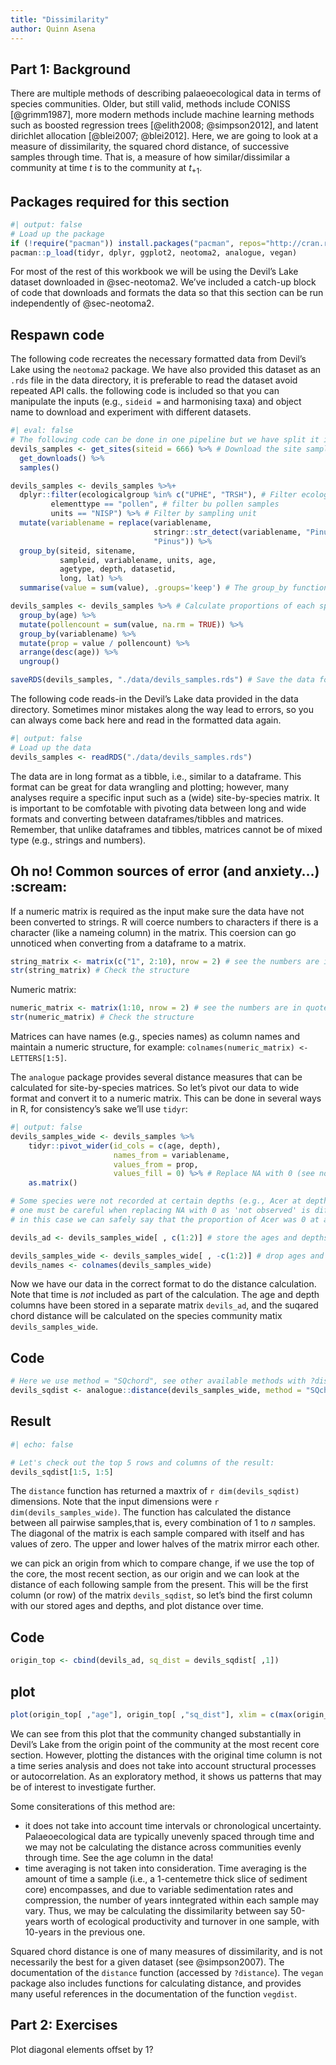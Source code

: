 ```yaml
---
title: "Dissimilarity"
author: Quinn Asena
---
```


## Part 1: Background {#sec-dissimilarity}

There are multiple methods of describing palaeoecological data in terms of species communities. Older, but still valid, methods include CONISS [@grimm1987], more modern methods include machine learning methods such as boosted regression trees [@elith2008; @simpson2012], and latent dirichlet allocation [@blei2007; @blei2012]. Here, we are going to look at a measure of dissimilarity, the squared chord distance, of successive samples through time. That is, a measure of how similar/dissimilar a community at time $t$ is to the community at $t_{+1}$.


::: {.callout-note}
# Packages required for this section

```r
#| output: false
# Load up the package
if (!require("pacman")) install.packages("pacman", repos="http://cran.r-project.org")
pacman::p_load(tidyr, dplyr, ggplot2, neotoma2, analogue, vegan)
```
:::


For most of the rest of this workbook we will be using the Devil's Lake dataset downloaded in @sec-neotoma2. We've included a catch-up block of code that downloads and formats the data so that this section can be run independently of @sec-neotoma2. 

::: {.callout-tip}
# Respawn code

The following code recreates the necessary formatted data from Devil's Lake using the `neotoma2` package. We have also provided this dataset as an `.rds` file in the data directory, it is preferable to read the dataset avoid repeated API calls. the following code is included so that you can manipulate the inputs (e.g., `sideid = ` and harmonising taxa) and object name to download and experiment with different datasets.

```r
#| eval: false
# The following code can be done in one pipeline but we have split it into chunks to help with readablity
devils_samples <- get_sites(siteid = 666) %>% # Download the site samples data
  get_downloads() %>%
  samples()

devils_samples <- devils_samples %>%+
  dplyr::filter(ecologicalgroup %in% c("UPHE", "TRSH"), # Filter ecological groups by upland heath and trees and shrubs
         elementtype == "pollen", # filter bu pollen samples
         units == "NISP") %>% # Filter by sampling unit
  mutate(variablename = replace(variablename,
                                stringr::str_detect(variablename, "Pinus.*"), # Harmonize Pinus into one group
                                "Pinus")) %>%
  group_by(siteid, sitename,
           sampleid, variablename, units, age,
           agetype, depth, datasetid,
           long, lat) %>%
  summarise(value = sum(value), .groups='keep') # The group_by function will drop columns not used as grouping variables

devils_samples <- devils_samples %>% # Calculate proportions of each species by year group
  group_by(age) %>%
  mutate(pollencount = sum(value, na.rm = TRUE)) %>%
  group_by(variablename) %>%
  mutate(prop = value / pollencount) %>%
  arrange(desc(age)) %>%
  ungroup()

saveRDS(devils_samples, "./data/devils_samples.rds") # Save the data for later
```

The following code reads-in the Devil's Lake data provided in the data directory. Sometimes minor mistakes along the way lead to errors, so you can always come back here and read in the formatted data again.

```r
#| output: false
# Load up the data
devils_samples <- readRDS("./data/devils_samples.rds")

```
:::

The data are in long format as a tibble, i.e., similar to a dataframe. This format can be great for data wrangling and plotting; however, many analyses require a specific input such as a (wide) site-by-species matrix. It is important to be comfotable with pivoting data between long and wide formats and converting between dataframes/tibbles and matrices. Remember, that unlike dataframes and tibbles, matrices cannot be of mixed type (e.g., strings and numbers).

::: {.callout-warning}
# Oh no! Common sources of error (and anxiety...) :scream:

If a numeric matrix is required as the input make sure the data have not been converted to strings. R will coerce numbers to characters if there is a character (like a nameing column) in the matrix. This coersion can go unnoticed when converting from a dataframe to a matrix.

```r
string_matrix <- matrix(c("1", 2:10), nrow = 2) # see the numbers are in quotes indicating a string? 
str(string_matrix) # Check the structure
```

Numeric matrix:

```r
numeric_matrix <- matrix(1:10, nrow = 2) # see the numbers are in quotes indicating a string? 
str(numeric_matrix) # Check the structure
```

Matrices can have names (e.g., species names) as column names and maintain a numeric structure, for example: `colnames(numeric_matrix) <- LETTERS[1:5]`. 
:::

The `analogue` package provides several distance measures that can be calculated for site-by-species matrices. So let's pivot our data to wide format and convert it to a numeric matrix. This can be done in several ways in R, for consistency's sake we'll use `tidyr`:

```r
#| output: false
devils_samples_wide <- devils_samples %>%
    tidyr::pivot_wider(id_cols = c(age, depth),
                       names_from = variablename,
                       values_from = prop,
                       values_fill = 0) %>% # Replace NA with 0 (see note below) 
    as.matrix()

# Some species were not recorded at certain depths (e.g., Acer at depth 603)
# one must be careful when replacing NA with 0 as 'not observed' is different to a measurement of 0
# in this case we can safely say that the proportion of Acer was 0 at a depth of 603

devils_ad <- devils_samples_wide[ , c(1:2)] # store the ages and depths separately

devils_samples_wide <- devils_samples_wide[ , -c(1:2)] # drop ages and depth as they are not included in the distance calculations
devils_names <- colnames(devils_samples_wide)

```

Now we have our data in the correct format to do the distance calculation. Note that time is _not_ included as part of the calculation. The age and depth columns have been stored in a separate matrix `devils_ad`, and the suqared chord distance will be calculated on the species community matix `devils_samples_wide`. 

::: {.panel-tabset}

## Code

```r
# Here we use method = "SQchord", see other available methods with ?distance
devils_sqdist <- analogue::distance(devils_samples_wide, method = "SQchord")
```

## Result

```r
#| echo: false

# Let's check out the top 5 rows and columns of the result:
devils_sqdist[1:5, 1:5]
```

:::

The `distance` function has returned a maxtrix of `r dim(devils_sqdist)` dimensions. Note that the input dimensions were `r dim(devils_samples_wide)`. The function has calculated the distance between all pairwise samples,that is, every combination of 1 to $n$ samples. The diagonal of the matrix is each sample compared with itself and has values of zero. The upper and lower halves of the matrix mirror each other.

we can pick an origin from which to compare change, if we use the top of the core, the most recent section, as our origin and we can look at the distance of each following sample from the present. This will be the first column (or row) of the matrix `devils_sqdist`, so let's bind the first column with our stored ages and depths, and plot distance over time.

::: {.panel-tabset}

## Code

```r
origin_top <- cbind(devils_ad, sq_dist = devils_sqdist[ ,1])
```

## plot

```r

plot(origin_top[ ,"age"], origin_top[ ,"sq_dist"], xlim = c(max(origin_top[ ,"age"]), min(origin_top[ ,"age"])))
```

:::

We can see from this plot that the community changed substantially in Devil's Lake from the origin point of the community at the most recent core section. However, plotting the distances with the original time column is not a time series analysis and does not take into account structural processes or autocorrelation. As an exploratory method, it shows us patterns that may be of interest to investigate further.

Some consiterations of this method are:

- it does not take into account time intervals or chronological uncertainty. Palaeoecological data are typically unevenly spaced through time and we may not be calculating the distance across communities evenly through time. See the age column in the data!
- time averaging is not taken into consideration. Time averaging is the amount of time a sample (i.e., a 1-centemetre thick slice of sediment core) encompasses, and due to variable sedimentation rates and compression, the number of years inntegrated within each sample may vary. Thus, we may be calculating the dissimilarity between say 50-years worth of ecological productivity and turnover in one sample, with 10-years in the previous one.

Squared chord distance is one of many measures of dissimilarity, and is not necessarily the best for a given dataset (see @simpson2007). The documentation of the `distance` function (accessed by `?distance`). The `vegan` package also includes functions for calculating distance, and provides many useful references in the documentation of the function `vegdist`.


## Part 2: Exercises

Plot diagonal elements offset by 1?